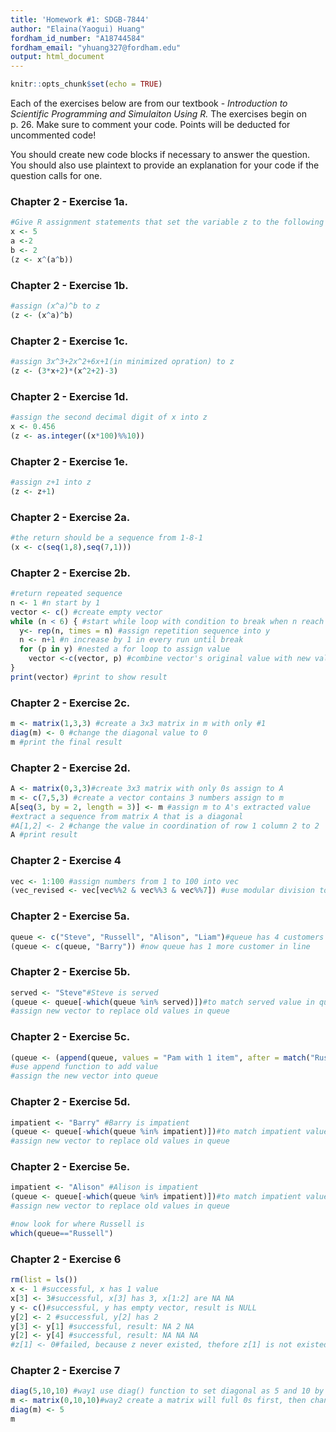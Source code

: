```yaml
---
title: 'Homework #1: SDGB-7844'
author: "Elaina(Yaogui) Huang"
fordham_id_number: "A18744584"
fordham_email: "yhuang327@fordham.edu"
output: html_document
---
```


```r
knitr::opts_chunk$set(echo = TRUE)
```

Each of the exercises below are from our textbook - _Introduction to Scientific Programming and Simulaiton Using R._ The exercises begin on p. 26.  Make sure to comment your code.  Points will be deducted for uncommented code!  

You should create new code blocks if necessary to answer the question.  You should also use plaintext to provide an explanation for your code if the question calls for one.

### Chapter 2 - Exercise 1a. 

```r
#Give R assignment statements that set the variable z to the following listed expressions from the textbook
x <- 5
a <-2
b <- 2
(z <- x^(a^b))

```

### Chapter 2 - Exercise 1b. 

```r
#assign (x^a)^b to z
(z <- (x^a)^b)

```

### Chapter 2 - Exercise 1c. 

```r
#assign 3x^3+2x^2+6x+1(in minimized opration) to z
(z <- (3*x+2)*(x^2+2)-3)
```

### Chapter 2 - Exercise 1d. 

```r
#assign the second decimal digit of x into z
x <- 0.456
(z <- as.integer((x*100)%%10))

```

### Chapter 2 - Exercise 1e. 

```r
#assign z+1 into z
(z <- z+1)

```


### Chapter 2 - Exercise 2a.

```r
#the return should be a sequence from 1-8-1
(x <- c(seq(1,8),seq(7,1)))

```

### Chapter 2 - Exercise 2b.

```r
#return repeated sequence
n <- 1 #n start by 1
vector <- c() #create empty vector
while (n < 6) { #start while loop with condition to break when n reach 6
  y<- rep(n, times = n) #assign repetition sequence into y
  n <- n+1 #n increase by 1 in every run until break
  for (p in y) #nested a for loop to assign value
    vector <-c(vector, p) #combine vector's original value with new values attained from the while loop
}
print(vector) #print to show result
```


### Chapter 2 - Exercise 2c. 

```r
m <- matrix(1,3,3) #create a 3x3 matrix in m with only #1
diag(m) <- 0 #change the diagonal value to 0
m #print the final result
```

### Chapter 2 - Exercise 2d.

```r
A <- matrix(0,3,3)#create 3x3 matrix with only 0s assign to A
m <- c(7,5,3) #create a vector contains 3 numbers assign to m
A[seq(3, by = 2, length = 3)] <- m #assign m to A's extracted value
#extract a sequence from matrix A that is a diagonal 
#A[1,2] <- 2 #change the value in coordination of row 1 column 2 to 2
A #print result
```

### Chapter 2 - Exercise 4

```r
vec <- 1:100 #assign numbers from 1 to 100 into vec
(vec_revised <- vec[vec%%2 & vec%%3 & vec%%7]) #use modular division to find out the numbers can't be divided by either 2, 3, or 7
```


### Chapter 2 - Exercise 5a. 

```r
queue <- c("Steve", "Russell", "Alison", "Liam")#queue has 4 customers in line
(queue <- c(queue, "Barry")) #now queue has 1 more customer in line
```

### Chapter 2 - Exercise 5b. 

```r
served <- "Steve"#Steve is served
(queue <- queue[-which(queue %in% served)])#to match served value in queue by %in% and indicate those matched values index by which() function then use minus sign to eliminate the matched value from queue vector
#assign new vector to replace old values in queue
```

### Chapter 2 - Exercise 5c.

```r
(queue <- (append(queue, values = "Pam with 1 item", after = match("Russell",queue)-1)))
#use append function to add value
#assign the new vector into queue
```

### Chapter 2 - Exercise 5d. 

```r
impatient <- "Barry" #Barry is impatient
(queue <- queue[-which(queue %in% impatient)])#to match impatient value in queue by %in% and indicate those matched values index by which() function then use minus sign to eliminate the matched value from queue vector
#assign new vector to replace old values in queue
```

### Chapter 2 - Exercise 5e. 

```r
impatient <- "Alison" #Alison is impatient
(queue <- queue[-which(queue %in% impatient)])#to match impatient value in queue by %in% and indicate those matched values index by which() function then use minus sign to eliminate the matched value from queue vector
#assign new vector to replace old values in queue

#now look for where Russell is
which(queue=="Russell")
```

### Chapter 2 - Exercise 6

```r
rm(list = ls()) 
x <- 1 #successful, x has 1 value
x[3] <- 3#successful, x[3] has 3, x[1:2] are NA NA
y <- c()#successful, y has empty vector, result is NULL
y[2] <- 2 #successful, y[2] has 2
y[3] <- y[1] #successful, result: NA 2 NA
y[2] <- y[4] #successful, result: NA NA NA
#z[1] <- 0#failed, because z never existed, thefore z[1] is not existed
```

### Chapter 2 - Exercise 7

```r
diag(5,10,10) #way1 use diag() function to set diagonal as 5 and 10 by 10 row and column
m <- matrix(0,10,10)#way2 create a matrix will full 0s first, then change only the diagonal values
diag(m) <- 5
m
```

